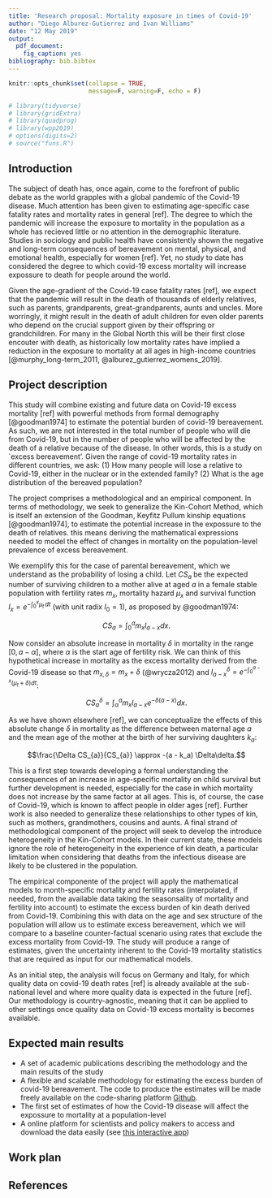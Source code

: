 ```yaml
---
title: 'Research proposal: Mortality exposure in times of Covid-19'
author: "Diego Alburez-Gutierrez and Ivan Williams"
date: "12 May 2019"
output:
  pdf_document:
    fig_caption: yes
bibliography: bib.bibtex
---
```


```r
knitr::opts_chunk$set(collapse = TRUE,
                      message=F, warning=F, echo = F)

# library(tidyverse)
# library(gridExtra)
# library(quadprog)
# library(wpp2019)
# options(digits=2)
# source("funs.R")
```


## Introduction

The subject of death has, once again, come to the forefront of public debate as the world grapples with a global pandemic of the Covid-19 disease. 
Much attention has been given to estimating age-specific case fatality rates and mortality rates in general [ref].
The degree to which the pandemic will increase the exposure to mortality in the population as a whole has recieved little or no attention in the demographic literature. 
Studies in sociology and public health have consistently shown the negative and long-term consequences of bereavement on mental, physical, and emotional health, especially for women [ref].
Yet, no study to date has considered the degree to which covid-19 excess mortality will increase expossure to death for people around the world.


Given the age-gradient of the Covid-19 case fatality rates [ref], we expect that the pandemic will result in the death of thousands of elderly relatives, such as parents, grandparents, great-grandparents, aunts and uncles. 
More worringly, it might result in the death of adult children for even older parents who depend on the crucial support given by their offspring or grandchildren.
For many in the Global North this will be their first close encouter with death, as historically low mortality rates have implied a reduction in the exposure to mortality at all ages in high-income countries [@murphy_long-term_2011, @alburez_gutierrez_womens_2019].


## Project description

This study will combine existing and future data on Covid-19 excess mortality [ref] with powerful methods from formal demography [@goodman1974] to estimate the potential burden of covid-19 bereavement.
As such, we are not interested in the total number of people who will die from Covid-19, but in the number of people who will be affected by the death of a relative because of the disease.
In other words, this is a study on `excess bereavement'.
Given the range of covid-19 mortality rates in different countries, we ask: (1) How many people will lose a relative to Covid-19, either in the nuclear or in the extended family? (2) What is the age distribution of the bereaved population?


The project comprises a methodological and an empirical component.
In terms of methodology, we seek to generalize the Kin-Cohort Method, which is itself an extension of the Goodman, Keyfitz Pullum kinship equations [@goodman1974], to estimate the potential increase in the expossure to the death of relatives. 
this means deriving the mathematical expressions needed to model the effect of changes in mortality on the population-level prevalence of excess bereavement. 

We exemplify this for the case of parental bereavement, which we understand as the probability of losing a child. 
Let $CS_a$ be the expected number of surviving children to a mother alive at aged $a$ in a female stable population with fertility rates $m_{x}$, mortality hazard $\mu_{x}$ and survival function $l_x=e^{-\int_{0}^{x}{\mu_t}\,dt}$ (with unit radix $l_0=1$), as proposed by @goodman1974:

$$CS_a = \int_{0}^a{m_{x}l_{a-x}dx}.$$

Now consider an absolute increase in mortality $\delta$ in mortality in the range $[0,a-\alpha]$, where $\alpha$ is the start age of fertility risk.
We can think of this hypothetical increase in mortality as the excess mortality derived from the Covid-19 disease so that $m_{x,\delta}=m_{x}+\delta$ (@wrycza2012) and $l_{a-x}^\delta = e^{-\int_{0}^{a-x}{(\mu_t+\delta})dt}$:

$$CS_{a}^\delta = \int_{\alpha}^{a}m_{x} l_{a-x} e^{-\delta (a-x)} dx.$$

As we have shown elsewhere [ref], we can conceptualize the effects of this absolute change $\delta$ in mortality as the difference between maternal age $a$ and the mean age of the mother at the birth of her surviving daughters $k_a$:

$$\frac{\Delta CS_{a}}{CS_{a}} \approx -(a - k_a) \Delta\delta.$$

This is a first step towards developing a formal understanding the consequences of an increase in age-specific mortality on child survival but further development is needed, especially for the case in which mortality does not increase by the same factor at all ages. 
This is, of course, the case of Covid-19, which is known to affect people in older ages [ref]. 
Further work is also needed to generalize these relationships to other types of kin, such as mothers, grandmothers, cousins and aunts.
A final strand of methodological component of the project will seek to develop the introduce heterogeneity in the Kin-Cohort models. 
In their current state, these models ignore the role of heterogeneity in the experience of kin death, a particular limitation when considering that deaths from the infectious disease are likely to be clustered in the population.

The empirical componente of the project will apply the mathematical models to month-specific mortality and fertility rates (interpolated, if needed, from the available data taking the seasonsality of mortality and fertility into account) to estimate the excess burden of kin death derived from Covid-19.
Combining this with data on the age and sex structure of the population will allow us to estimate excess bereavement, which we will compare to a baseline counter-factual scenario using rates that exclude the excess mortality from Covid-19.
The study will produce a range of estimates, given the uncertainty inherent to the Covid-19 mortality statistics that are required as input for our mathematical models. 

As an initial step, the analysis will focus on Germany and Italy, for which quality data on covid-19 death rates [ref] is already available at the sub-national level and where more quality data is expected in the future [ref].
Our methodology is country-agnostic, meaning that it can be applied to other settings once quality data on Covid-19 excess mortality is becomes available. 


## Expected main results

- A set of academic publications describing the methodology and the main results of the study
- A flexible and scalable methodology for estimating the excess burden of covid-19 bereavement. The code to produce the estimates will be made freely available on the code-sharing platform [Github](Github.com).
- The first set of estimates of how the Covid-19 disease will affect the expossure to mortality at a population-level
- A online platform for scientists and policy makers to access and download the data easily (see [this interactive app](https://research-app.shinyapps.io/child_death_paa/))

## Work plan


## References

